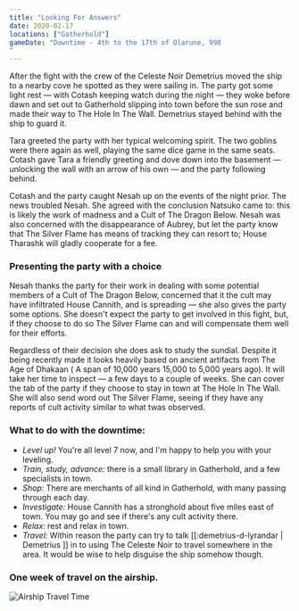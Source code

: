 ```yaml
---
title: "Looking For Answers"
date: 2020-02-17
locations: ["Gatherhold"]
gameDate: "Downtime - 4th to the 17th of Olarune, 998
"
---
```


After the fight with the crew of the <Link to="/">Celeste Noir</Link> Demetrius moved the ship to a nearby cove he spotted as they were sailing in. The party got some light rest — with Cotash keeping watch during the night — they woke before dawn and set out to Gatherhold slipping into town before the sun rose and made their way to The Hole In The Wall. Demetrius stayed behind with the ship to guard it.

Tara greeted the party with her typical welcoming spirit. The two goblins were there again as well, playing the same dice game in the same seats. Cotash gave Tara a friendly greeting and dove down into the basement — unlocking the wall with an arrow of his own — and the party following behind.

Cotash and the party caught Nesah up on the events of the night prior. The news troubled Nesah. She agreed with the conclusion Natsuko came to: this is likely the work of madness and a Cult of The Dragon Below. Nesah was also concerned with the disappearance of Aubrey, but let the party know that The Silver Flame has means of tracking they can resort to; House Tharashk will gladly cooperate for a fee.

### Presenting the party with a choice

Nesah thanks the party for their work in dealing with some potential members of a Cult of The Dragon Below, concerned that it the cult may have infiltrated House Cannith, and is spreading — she also gives the party some options. She doesn't expect the party to get involved in this fight, but, if they choose to do so The Silver Flame can and will compensate them well for their efforts.

Regardless of their decision she does ask to study the sundial. Despite it being recently made it looks heavily based on ancient artifacts from The Age of Dhakaan ( A span of 10,000 years 15,000 to 5,000 years ago). It will take her time to inspect — a few days to a couple of weeks. She can cover the tab of the party if they choose to stay in town at The Hole In The Wall. She will also send word out The Silver Flame, seeing if they have any reports of cult activity similar to what twas observed.

### What to do with the downtime:

- _Level up!_ You're all level 7 now, and I'm happy to help you with your leveling.
- _Train, study, advance:_ there is a small library in Gatherhold, and a few specialists in town.
- _Shop:_ There are merchants of all kind in Gatherhold, with many passing through each day.
- _Investigate:_ House Cannith has a stronghold about five miles east of town. You may go and see if there's any cult activity there.
- _Relax:_ rest and relax in town.
- _Travel:_ Within reason the party can try to talk [[:demetrius-d-lyrandar | Demetrius ]] in to using The Celeste Noir to travel somewhere in the area. It would be wise to help disguise the ship somehow though.

### One week of travel on the airship.

![Airship Travel Time](images/airship-travel-map.png)
